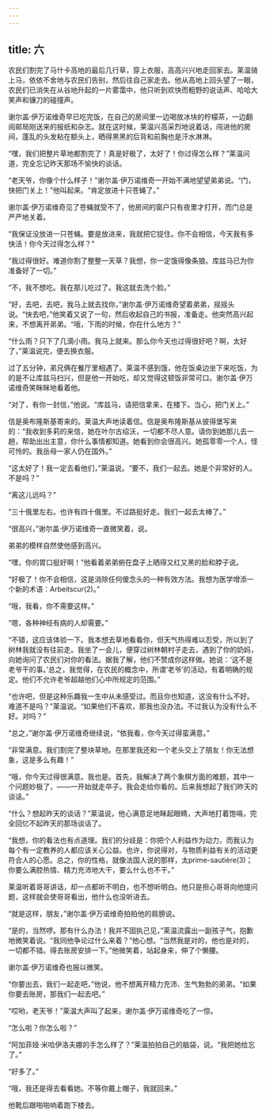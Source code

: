 ```yaml
---
---
---
```

title: 六
---




农民们割完了马什卡高地的最后几行草，穿上衣服，高高兴兴地走回家去。莱温骑上马，依依不舍地与农民们告别，然后往自己家走去。他从高地上回头望了一眼，农民们已消失在从谷地升起的一片雾霭中，他只听到欢快而粗野的说话声、哈哈大笑声和镰刀的碰撞声。

谢尔盖·伊万诺维奇早已吃完饭，在自己的房间里一边喝放冰块的柠檬茶，一边翻阅邮局刚送来的报纸和杂志。就在这时候，莱温兴高采烈地说着话，闯进他的房间，蓬乱的头发粘在额头上，晒得黑黑的后背和前胸也是汗水淋淋。

“嘿，我们把整片草地都割完了！真是好极了，太好了！你过得怎么样？”莱温问道，完全忘记昨天那场不愉快的谈话。

“老天爷，你像个什么样子！”谢尔盖·伊万诺维奇一开始不满地望望弟弟说。“门，快把门关上！”他叫起来。“肯定放进十只苍蝇了。”

谢尔盖·伊万诺维奇见了苍蝇就受不了，他房间的窗户只有夜里才打开，而门总是严严地关着。

“我保证没放进一只苍蝇。要是放进来，我就把它捉住。你不会相信，今天我有多快活！你今天过得怎么样？”

“我过得很好。难道你割了整整一天草？我想，你一定饿得像条狼。库兹马已为你准备好了一切。”

“不，我不想吃。我在那儿吃过了。我这就去洗个脸。”

“好，去吧，去吧，我马上就去找你，”谢尔盖·伊万诺维奇望着弟弟，摇摇头说。“快去吧，”他笑着又说了一句，然后收起自己的书报，准备走。他突然高兴起来，不想离开弟弟。“哦，下雨的时候，你在什么地方？”

“什么雨？只下了几滴小雨。我马上就来。那么你今天也过得很好吧？啊，太好了，”莱温说完，便去换衣服。

过了五分钟，弟兄俩在餐厅里相遇了。莱温不感到饿，他在饭桌边坐下来吃饭，为的是不让库兹马扫兴，但是他一开始吃，却又觉得这顿饭非常可口。谢尔盖·伊万诺维奇笑眯眯地看着他。

“对了，有你一封信，”他说。“库兹马，请把信拿来，在楼下。当心，把门关上。”

信是奥布隆斯基寄来的。莱温大声地读着信。信是奥布隆斯基从彼得堡写来的：“我收到多莉的来信，她在叶尔古绍沃，一切都不尽人意。请你到她那儿去一趟，帮助出出主意，你什么事情都知道。她看到你会很高兴。她孤零零一个人，怪可怜的。我岳母一家人仍在国外。”

“这太好了！我一定去看他们，”莱温说。“要不，我们一起去。她是个非常好的人。不是吗？”

“离这儿远吗？”

“三十俄里左右。也许有四十俄里。不过路挺好走。我们一起去太棒了。”

“很高兴，”谢尔盖·伊万诺维奇一直微笑着，说。

弟弟的模样自然使他感到高兴。

“嘿，你的胃口挺好啊！”他看着弟弟俯在盘子上晒得又红又黑的脸和脖子说。

“好极了！你不会相信，这是消除任何傻念头的一种有效方法。我想为医学增添一个新的术语：Arbeitscur(2)。”

“哦，我看，你不需要这样。”

“嗯，各种神经有病的人却需要。”

“不错，这应该体验一下。我本想去草地看看你，但天气热得难以忍受，所以到了树林我就没有往前走。我坐了一会儿，便穿过树林朝村子走去，遇到了你的奶妈，向她询问了农民们对你的看法。据我了解，他们不赞成你这样做。她说：‘这不是老爷干的事。’总之，我觉得，在农民的概念中，所谓‘老爷’的活动，有着明确的规定。他们不允许老爷超越他们心中所规定的范围。”

“也许吧，但是这种乐趣我一生中从未感受过。而且你也知道，这没有什么不好。难道不是吗？”莱温说。“如果他们不喜欢，那我也没办法。不过我认为没有什么不好。对吗？”

“总之，”谢尔盖·伊万诺维奇继续说，“依我看，你今天过得蛮满意。”

“非常满意。我们割完了整块草地。在那里我还和一个老头交上了朋友！你无法想象，这是多么有趣！”

“哦，你今天过得很满意。我也是。首先，我解决了两个象棋方面的难题，其中一个问题妙极了，——一开始就走卒子。我会走给你看的。后来我想起了我们昨天的谈话。”

“什么？想起昨天的谈话？”莱温说，他心满意足地眯起眼睛，大声地打着饱嗝，完全回忆不起昨天的那场谈话了。

“我想，你的看法也有点道理。我们的分歧是：你把个人利益作为动力，而我认为每个有一定教养的人都应该关心公益。也许，你说得对，与物质利益有关的活动更符合人的心愿。总之，你的性格，就像法国人说的那样，太prime-sautière(3)；你要么满腔热情、精力充沛地大干，要么什么也不干。”

莱温听着哥哥讲话，却一点都听不明白，也不想听明白。他只是担心哥哥向他提问题，这样就会使哥哥看出，他什么也没听进去。

“就是这样，朋友，”谢尔盖·伊万诺维奇拍拍他的肩膀说。

“是的，当然啰。那有什么办法！我并不固执己见，”莱温流露出一副孩子气，抱歉地微笑着说。“我同他争论过什么来着？”他心想。“当然我是对的，他也是对的，一切都不错。得去账房安排一下。”他微笑着，站起身来，伸了个懒腰。

谢尔盖·伊万诺维奇也报以微笑。

“你要出去，我们一起走吧，”他说，他不想离开精力充沛、生气勃勃的弟弟。“如果你要去账房，那我们一起去吧。”

“哎哟，老天爷！”莱温大声叫了起来，谢尔盖·伊万诺维奇吃了一惊。

“怎么啦？你怎么啦？”

“阿加菲娅·米哈伊洛夫娜的手怎么样了？”莱温拍拍自己的脑袋，说。“我把她给忘了。”

“好多了。”

“哦，我还是得去看看她。不等你戴上帽子，我就回来。”

他靴后跟啪啪响着跑下楼去。